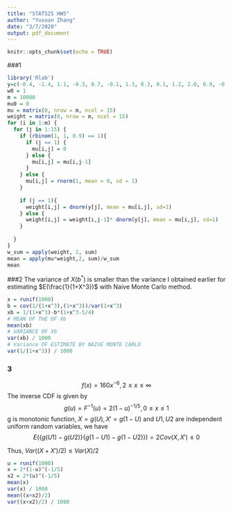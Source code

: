 ```yaml
---
title: "STAT525 HW5"
author: "Yuxuan Zhang"
date: "3/7/2020"
output: pdf_document
---
```


```r
knitr::opts_chunk$set(echo = TRUE)
```

###1
```r
library('Rlab')
y=c(-0.4, -1.4, 1.1, -0.3, 0.7, -0.1, 1.3, 0.3, 0.1, 1.2, 2.0, 0.9, -0.4, 0.9, 1.0)
w0 = 1
m = 10000
mu0 = 0
mu = matrix(0, nrow = m, ncol = 15)
weight = matrix(0, nrow = m, ncol = 15)
for (i in 1:m) {
  for (j in 1:15) {
    if (rbinom(1, 1, 0.9) == 1){
      if (j == 1) {
        mu[i,j] = 0
      } else {
        mu[i,j] = mu[i,j-1]
      }
    } else {
      mu[i,j] = rnorm(1, mean = 0, sd = 1)
    }
    
    if (j == 1){
      weight[i,j] = dnorm(y[j], mean = mu[i,j], sd=1)
    } else {
      weight[i,j] = weight[i,j-1]* dnorm(y[j], mean = mu[i,j], sd=1)
    }
    
  }
}
w_sum = apply(weight, 2, sum)
mean = apply(mu*weight,2, sum)/w_sum
mean
```

###2
The variance of $X(b^*)$ is smaller than the variance I obtained earlier for estimating $E(\frac{1}{1+X^3})$ with Naive Monte Carlo method.
```r
x = runif(1000)
b = cov(1/(1+x^3),(1+x^3))/var(1+x^3)
xb = 1/(1+x^3)-b*(1+x^3-5/4)
# MEAN OF THE OF Xb
mean(xb)
# VARIANCE OF Xb
var(xb) / 1000
# Variance OF ESTIMATE BY NAIVE MONTE CARLO
var(1/(1+x^3)) / 1000
```

### 3
$$f(x) = 160x^{-6}, 2\leq x \leq \infty$$
The inverse CDF is given by
$$g(u) = F^{-1}(u) = 2(1-u)^{-1/5}, 0 \leq x \leq 1$$
g is monotonic function, $X=g(U), X'=g(1-U)$ and $U1,U2$ are independent uniform random variables, we have
$$E(\{g(U1)-g(U2)\}\{g(1-U1)-g(1-U2)\}) = 2Cov(X,X') \leq 0$$

Thus, $Var((X+X')/2) \leq Var(X)/2$
```r
u = runif(1000)
x = 2*(1-u)^(-1/5)
x2 = 2*(u)^(-1/5)
mean(x)
var(x) / 1000
mean((x+x2)/2)
var((x+x2)/2) / 1000
```